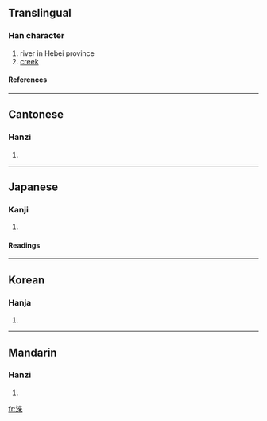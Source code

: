 {{see|涞}}

==Translingual==
===Han character===
{{Han char|rn=85|rad=水|as=08|sn=11|four=3419<sub>8</sub>|canj=水木人人 (EDOO)}}
# river in Hebei province
# [[creek]]
====References====
{{Han ref|kx=0632.130|dkj=17693|dj=1036.010|hdz=31644.020|uh=6DF6|ud=28150|bh=D5E9|bd=54761}}

----
==Cantonese==
===Hanzi===
{{yue-hanzi|jyut=|y=loi4}}
# {{defn|Cantonese}}

----
==Japanese==
===Kanji===
{{ja-kanji|grade=|rs=水08}}
# {{defn|Japanese}} 
====Readings====
{{ja-readings|on=[[らい]] (rai)|kun=}}

----
==Korean==
===Hanja===
{{ko-hanja|hangeul=래>내|eumhun=|rv=rae>nae|mr=rae>nae|y=lay>nay}}
# {{defn|Korean}}

----
==Mandarin==
===Hanzi===
{{cmn-hanzi|sim=涞|pin=[[lái]] ([[lai2]])|wg=lai<sup>2</sup>}}
# {{defn|Mandarin}}

[[fr:淶]]